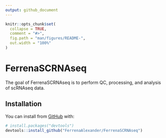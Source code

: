 ```yaml
---
output: github_document
---
```


<!-- README.md is generated from README.Rmd. Please edit that file -->

```r
knitr::opts_chunk$set(
  collapse = TRUE,
  comment = "#>",
  fig.path = "man/figures/README-",
  out.width = "100%"
)
```

# FerrenaSCRNAseq

<!-- badges: start -->
<!-- badges: end -->

The goal of FerrenaSCRNAseq is to perform QC, processing, and analysis of scRNAseq data.

## Installation

You can install from [GitHub](https://github.com/) with:

``` r
# install.packages("devtools")
devtools::install_github("FerrenaAlexander/FerrenaSCRNAseq")
```
